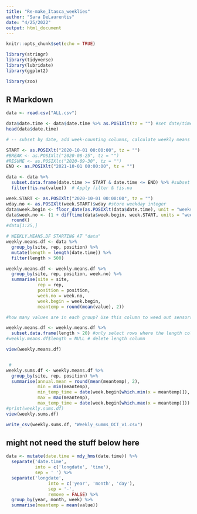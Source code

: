 ```yaml
---
title: "Re-make_Itasca_weeklies"
author: "Sara DeLaurentis"
date: "4/25/2022"
output: html_document
---
```


```r
knitr::opts_chunk$set(echo = TRUE)

library(stringr)
library(tidyverse)
library(lubridate)
library(ggplot2)

library(zoo)
```

## R Markdown


```r
data <- read.csv("ALL.csv")

data$date.time <- data$date.time %>% as.POSIXlt(tz = "") #set date/time class to POSIXlt for greater ease in parsing date elements.
head(data$date.time)

# -- subset by date, add week-counting columns, calculate weekly means --

START <- as.POSIXlt("2020-10-01 00:00:00", tz = "")
#BREAK <- as.POSIXlt("2020-08-25", tz = "")
#RESUME <- as.POSIXlt("2020-09-30", tz = "")
END <- as.POSIXlt("2021-10-01 00:00:00", tz = "")

data <- data %>% 
  subset.data.frame(date.time >= START & date.time <= END) %>% #subset the whole df                         
  filter(!is.na(value))  # Apply filter & !is.na

week.START <- as.POSIXlt("2020-10-01 00:00:00", tz = "")
wday.no <- as.POSIXlt(week.START)$wday #store weekday integer
data$week.begin <- floor_date(as.POSIXlt(data$date.time), unit = "weeks", week_start = wday.no) #create week.begin column
data$week.no <- (1 + difftime(data$week.begin, week.START, units = "weeks")) %>% 
  round()
#data[1:25,]

# WEEKLY.MEANS.DF STARTING AT "data"
weekly.means.df <- data %>%
  group_by(site, rep, position) %>% 
  mutate(length = length(date.time)) %>% 
  filter(length > 500)

weekly.means.df <- weekly.means.df %>%
  group_by(site, rep, position, week.no) %>% 
  summarise(site = site, 
            rep = rep, 
            position = position, 
            week.no = week.no, 
            week.begin = week.begin, 
            meantemp = round(mean(value), 2))

#how many values are in each group? Use this column to weed out sensors with only a few cells of data.

weekly.means.df <- weekly.means.df %>% 
  subset.data.frame(length > 20) #only select rows where the length column value is greater than 500.
#weekly.means.df$length = NULL # delete length column 

view(weekly.means.df)



```


```r
 #
weekly.sums.df <- weekly.means.df %>% 
  group_by(site, rep, position) %>% 
  summarise(annual.mean = round(mean(meantemp), 2), 
            min = min(meantemp),
            min_temp_time = date(week.begin[which.min(x = meantemp)]),
            max = max(meantemp),
            max_temp_time = date(week.begin[which.max(x = meantemp)]))
#print(weekly.sums.df)
view(weekly.sums.df)

write_csv(weekly.sums.df, "Weekly_summs_OCT_v1.csv")

```
## might not need the stuff below here

```r

data <- mutate(date.time = mdy_hms(date.time)) %>% 
  separate('date.time',
           into = c('longdate', 'time'),
           sep = ' ') %>% 
  separate('longdate',
                into = c('year', 'month', 'day'),
                sep = '-',
                remove = FALSE) %>% 
  group_by(year, month, week) %>% 
  summarise(meantemp = mean(value)) 


```


